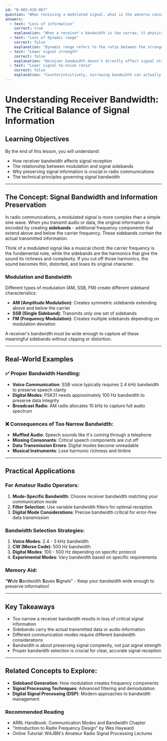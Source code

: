 ```yaml
---
id: "B-003-010-007"
question: "When receiving a modulated signal, what is the adverse consequence of too narrow a receiver bandwidth?"
answers:
  - text: "Loss of information"
    correct: true
    explanation: "When a receiver's bandwidth is too narrow, it physically clips or truncates the sidebands of the modulated signal, which contain critical audio or data information. This results in distortion, loss of audio fidelity, and potentially missing entire portions of the transmitted signal's content. The bandwidth must be wide enough to capture all the signal's meaningful sidebands."
  - text: "Loss of dynamic range"
    correct: false
    explanation: "Dynamic range refers to the ratio between the strongest and weakest signals a receiver can process. Bandwidth narrowing doesn't directly impact dynamic range, which is more related to the receiver's amplification and detection circuits. Dynamic range is about signal strength variation, not signal information content."
  - text: "Lower signal strength"
    correct: false
    explanation: "Receiver bandwidth doesn't directly affect signal strength. Signal strength is determined by factors like transmitter power, antenna efficiency, and propagation conditions. Narrowing bandwidth might actually slightly improve the signal-to-noise ratio, but it won't change the original signal's strength."
  - text: "Lower signal-to-noise ratio"
    correct: false
    explanation: "Counterintuitively, narrowing bandwidth can actually improve signal-to-noise ratio by reducing the total noise power received. While this might seem like an advantage, it comes at the cost of losing signal information, which is why too narrow a bandwidth results in information loss."
---
```


# Understanding Receiver Bandwidth: The Critical Balance of Signal Information

## Learning Objectives
By the end of this lesson, you will understand:
- How receiver bandwidth affects signal reception
- The relationship between modulation and signal sidebands
- Why preserving signal information is crucial in radio communications
- The technical principles governing signal bandwidth

---

## The Concept: Signal Bandwidth and Information Preservation

In radio communications, a modulated signal is more complex than a simple sine wave. When you transmit audio or data, the original information is encoded by creating **sidebands** - additional frequency components that extend above and below the carrier frequency. These sidebands contain the actual transmitted information.

Think of a modulated signal like a musical chord: the carrier frequency is the fundamental note, while the sidebands are the harmonics that give the sound its richness and complexity. If you cut off those harmonics, the sound becomes thin, distorted, and loses its original character.

### Modulation and Bandwidth

Different types of modulation (AM, SSB, FM) create different sideband characteristics:
- **AM (Amplitude Modulation)**: Creates symmetric sidebands extending above and below the carrier
- **SSB (Single Sideband)**: Transmits only one set of sidebands
- **FM (Frequency Modulation)**: Creates multiple sidebands depending on modulation deviation

A receiver's bandwidth must be wide enough to capture all these meaningful sidebands without clipping or distortion.

---

## Real-World Examples

### ✅ Proper Bandwidth Handling:
- **Voice Communication**: SSB voice typically requires 2.4 kHz bandwidth to preserve speech clarity
- **Digital Modes**: PSK31 needs approximately 100 Hz bandwidth to preserve data integrity
- **Broadcast Radio**: AM radio allocates 10 kHz to capture full audio spectrum

### ❌ Consequences of Too Narrow Bandwidth:
- **Muffled Audio**: Speech sounds like it's coming through a telephone
- **Missing Consonants**: Critical speech components are cut off
- **Data Transmission Errors**: Digital modes become unreadable
- **Musical Instruments**: Lose harmonic richness and timbre

---

## Practical Applications

### For Amateur Radio Operators:
1. **Mode-Specific Bandwidth**: Choose receiver bandwidth matching your communication mode
2. **Filter Selection**: Use variable bandwidth filters for optimal reception
3. **Digital Mode Considerations**: Precise bandwidth critical for error-free data transmission

### Bandwidth Selection Strategies:
1. **Voice Modes**: 2.4 - 3 kHz bandwidth
2. **CW (Morse Code)**: 500 Hz bandwidth
3. **Digital Modes**: 100 - 500 Hz depending on specific protocol
4. **Experimental Modes**: Vary bandwidth based on specific requirements

### Memory Aid:
"**W**ide **B**andwidth **S**aves **S**ignals" - Keep your bandwidth wide enough to preserve information!

---

## Key Takeaways

- Too narrow a receiver bandwidth results in loss of critical signal information
- Sidebands carry the actual transmitted data or audio information
- Different communication modes require different bandwidth considerations
- Bandwidth is about preserving signal complexity, not just signal strength
- Proper bandwidth selection is crucial for clear, accurate signal reception

---

## Related Concepts to Explore:
- **Sideband Generation**: How modulation creates frequency components
- **Signal Processing Techniques**: Advanced filtering and demodulation
- **Digital Signal Processing (DSP)**: Modern approaches to bandwidth management

### Recommended Reading
- ARRL Handbook: Communication Modes and Bandwidth Chapter
- "Introduction to Radio Frequency Design" by Wes Hayward
- Online Tutorial: W4JBN's Amateur Radio Signal Processing Lectures